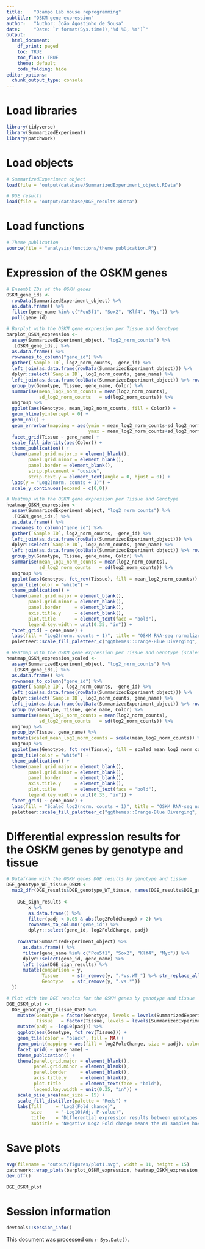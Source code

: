 ```yaml
---
title:    "Ocampo Lab mouse reprogramming"
subtitle: "OSKM gene expression"
author:   "Author: João Agostinho de Sousa"
date:     "Date: `r format(Sys.time(),'%d %B, %Y')`"
output:
  html_document:
    df_print: paged
    toc: TRUE
    toc_float: TRUE
    theme: default
    code_folding: hide
editor_options:
  chunk_output_type: console
---
```


# Load libraries
```r

library(tidyverse)
library(SummarizedExperiment)
library(patchwork)

```

# Load objects
```r

# SummarizedExperiment object
load(file = "output/database/SummarizedExperiment_object.RData")

# DGE results
load(file = "output/database/DGE_results.RData")

```

# Load functions
```r

# Theme publication
source(file = "analysis/functions/theme_publication.R")

```

# Expression of the OSKM genes
```r

# Ensembl IDs of the OSKM genes
OSKM_gene_ids <- 
  rowData(SummarizedExperiment_object) %>% 
  as.data.frame() %>% 
  filter(gene_name %in% c("Pou5f1", "Sox2", "Klf4", "Myc")) %>% 
  pull(gene_id)

# Barplot with the OSKM gene expression per Tissue and Genotype
barplot_OSKM_expression <- 
  assay(SummarizedExperiment_object, "log2_norm_counts") %>% 
  .[OSKM_gene_ids,] %>% 
  as.data.frame() %>% 
  rownames_to_column("gene_id") %>% 
  gather(`Sample ID`, log2_norm_counts, -gene_id) %>% 
  left_join(as.data.frame(rowData(SummarizedExperiment_object))) %>% 
  dplyr::select(`Sample ID`, log2_norm_counts, gene_name) %>% 
  left_join(as.data.frame(colData(SummarizedExperiment_object)) %>% rownames_to_column("Sample ID")) %>% 
  group_by(Genotype, Tissue, gene_name, Color) %>% 
  summarise(mean_log2_norm_counts = mean(log2_norm_counts),
            sd_log2_norm_counts   = sd(log2_norm_counts)) %>% 
  ungroup %>% 
  ggplot(aes(Genotype, mean_log2_norm_counts, fill = Color)) + 
  geom_hline(yintercept = 0) +
  geom_col() +
  geom_errorbar(mapping = aes(ymin = mean_log2_norm_counts-sd_log2_norm_counts,
                              ymax = mean_log2_norm_counts+sd_log2_norm_counts), width = 0.2) +
  facet_grid(Tissue ~ gene_name) + 
  scale_fill_identity(aes(Color)) + 
  theme_publication() +
  theme(panel.grid.major.x = element_blank(),
        panel.grid.minor = element_blank(),
        panel.border = element_blank(), 
        strip.placement = "ouside", 
        strip.text.y = element_text(angle = 0, hjust = 0)) +
  labs(y = "Log2(norm. counts + 1)") +
  scale_y_continuous(expand = c(0,0))

# Heatmap with the OSKM gene expression per Tissue and Genotype
heatmap_OSKM_expression <- 
  assay(SummarizedExperiment_object, "log2_norm_counts") %>% 
  .[OSKM_gene_ids,] %>% 
  as.data.frame() %>% 
  rownames_to_column("gene_id") %>% 
  gather(`Sample ID`, log2_norm_counts, -gene_id) %>% 
  left_join(as.data.frame(rowData(SummarizedExperiment_object))) %>% 
  dplyr::select(`Sample ID`, log2_norm_counts, gene_name) %>% 
  left_join(as.data.frame(colData(SummarizedExperiment_object)) %>% rownames_to_column("Sample ID")) %>% 
  group_by(Genotype, Tissue, gene_name, Color) %>% 
  summarise(mean_log2_norm_counts = mean(log2_norm_counts),
            sd_log2_norm_counts   = sd(log2_norm_counts)) %>% 
  ungroup %>% 
  ggplot(aes(Genotype, fct_rev(Tissue), fill = mean_log2_norm_counts)) + 
  geom_tile(color = "white") +
  theme_publication() +
  theme(panel.grid.major = element_blank(),
        panel.grid.minor = element_blank(), 
        panel.border     = element_blank(), 
        axis.title.y     = element_blank(), 
        plot.title       = element_text(face = "bold"),
        legend.key.width = unit(0.35, "in")) +
  facet_grid( ~ gene_name) +
  labs(fill = "Log2(norm. counts + 1)", title = "OSKM RNA-seq normalized counts", subtitle = "The results presented are the mean normalized counts of the biological replicates") +
  paletteer::scale_fill_paletteer_c("ggthemes::Orange-Blue Diverging", direction = -1)

# Heatmap with the OSKM gene expression per Tissue and Genotype (scaled by row for each gene)
heatmap_OSKM_expression_scaled <- 
  assay(SummarizedExperiment_object, "log2_norm_counts") %>% 
  .[OSKM_gene_ids,] %>% 
  as.data.frame() %>% 
  rownames_to_column("gene_id") %>% 
  gather(`Sample ID`, log2_norm_counts, -gene_id) %>% 
  left_join(as.data.frame(rowData(SummarizedExperiment_object))) %>% 
  dplyr::select(`Sample ID`, log2_norm_counts, gene_name) %>% 
  left_join(as.data.frame(colData(SummarizedExperiment_object)) %>% rownames_to_column("Sample ID")) %>% 
  group_by(Genotype, Tissue, gene_name, Color) %>% 
  summarise(mean_log2_norm_counts = mean(log2_norm_counts),
            sd_log2_norm_counts   = sd(log2_norm_counts)) %>% 
  ungroup %>% 
  group_by(Tissue, gene_name) %>% 
  mutate(scaled_mean_log2_norm_counts = scale(mean_log2_norm_counts)) %>% 
  ungroup %>% 
  ggplot(aes(Genotype, fct_rev(Tissue), fill = scaled_mean_log2_norm_counts)) + 
  geom_tile(color = "white") +
  theme_publication() +
  theme(panel.grid.major = element_blank(),
        panel.grid.minor = element_blank(), 
        panel.border     = element_blank(), 
        axis.title.y     = element_blank(), 
        plot.title       = element_text(face = "bold"),
        legend.key.width = unit(0.35, "in")) +
  facet_grid( ~ gene_name) +
  labs(fill = "Scaled log2(norm. counts + 1)", title = "OSKM RNA-seq normalized counts", subtitle = "The normalized counts were scaled by row for each gene") +
  paletteer::scale_fill_paletteer_c("ggthemes::Orange-Blue Diverging", direction = -1)

```

# Differential expression results for the OSKM genes by genotype and tissue
```r

# Dataframe with the OSKM genes DGE results by genotype and tissue
DGE_genotype_WT_tissue_OSKM <- 
  map2_dfr(DGE_results$DGE_genotype_WT_tissue, names(DGE_results$DGE_genotype_WT_tissue), function(x, y){
    
    DGE_sign_results <- 
        x %>% 
        as.data.frame() %>% 
        filter(padj < 0.05 & abs(log2FoldChange) > 2) %>% 
        rownames_to_column("gene_id") %>% 
        dplyr::select(gene_id, log2FoldChange, padj)
    
    rowData(SummarizedExperiment_object) %>% 
      as.data.frame() %>% 
      filter(gene_name %in% c("Pou5f1", "Sox2", "Klf4", "Myc")) %>%
      dplyr::select(gene_id, gene_name) %>% 
      left_join(DGE_sign_results) %>% 
      mutate(comparison = y, 
             Tissue     = str_remove(y, ".*vs.WT_") %>% str_replace_all("_", " "), 
             Genotype   = str_remove(y, ".vs.*"))
  })

# Plot with the DGE results for the OSKM genes by genotype and tissue
DGE_OSKM_plot <- 
  DGE_genotype_WT_tissue_OSKM %>% 
    mutate(Genotype = factor(Genotype, levels = levels(SummarizedExperiment_object$Genotype)),
           Tissue   = factor(Tissue, levels = levels(SummarizedExperiment_object$Tissue))) %>%
    mutate(padj = -log10(padj)) %>% 
    ggplot(aes(Genotype, fct_rev(Tissue))) + 
    geom_tile(color = "black", fill = NA) + 
    geom_point(mapping = aes(fill = log2FoldChange, size = padj), color = "black", shape = 21) + 
    facet_grid( ~ gene_name) +
    theme_publication() +
    theme(panel.grid.major = element_blank(),
          panel.grid.minor = element_blank(), 
          panel.border     = element_blank(), 
          axis.title.y     = element_blank(),
          plot.title       = element_text(face = "bold"),
          legend.key.width = unit(0.35, "in")) + 
    scale_size_area(max_size = 15) +
    scale_fill_distiller(palette = "Reds") +
    labs(fill     = "Log2(Fold change)", 
         size     = "-Log10(Adj. P-value)",
         title    = "Differential expression results between genotypes and wild type (WT)", 
         subtitle = "Negative Log2 Fold change means the WT samples have lower expression") 

```

# Save plots
```r

svg(filename = "output/figures/plot1.svg", width = 11, height = 15)
patchwork::wrap_plots(barplot_OSKM_expression, heatmap_OSKM_expression, ncol = 1, byrow = 2, heights = c(1, 0.25))
dev.off()

DGE_OSKM_plot

```

# Session information
```r

devtools::session_info()

```

This document was processed on: `r Sys.Date()`.
